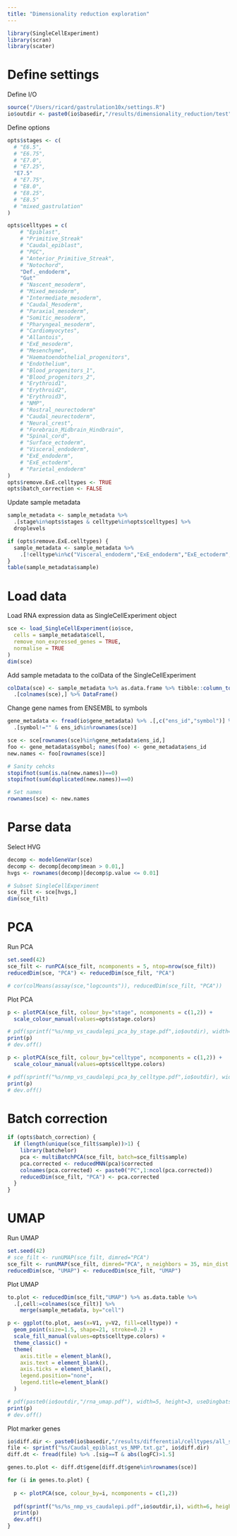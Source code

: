 ```yaml
---
title: "Dimensionality reduction exploration"
---
```

  
```r
library(SingleCellExperiment)
library(scran)
library(scater)
```

# Define settings

Define I/O
```r
source("/Users/ricard/gastrulation10x/settings.R")
io$outdir <- paste0(io$basedir,"/results/dimensionality_reduction/test")
```

Define options
```r
opts$stages <- c(
  # "E6.5",
  # "E6.75",
  # "E7.0",
  # "E7.25",
  "E7.5"
  # "E7.75",
  # "E8.0",
  # "E8.25",
  # "E8.5"
  # "mixed_gastrulation"
)

opts$celltypes = c(
	# "Epiblast",
	# "Primitive_Streak"
	# "Caudal_epiblast",
	# "PGC",
	# "Anterior_Primitive_Streak",
	# "Notochord",
	"Def._endoderm",
	"Gut"
	# "Nascent_mesoderm",
	# "Mixed_mesoderm",
	# "Intermediate_mesoderm",
	# "Caudal_Mesoderm",
	# "Paraxial_mesoderm",
	# "Somitic_mesoderm",
	# "Pharyngeal_mesoderm",
	# "Cardiomyocytes",
	# "Allantois",
	# "ExE_mesoderm",
	# "Mesenchyme",
	# "Haematoendothelial_progenitors",
	# "Endothelium",
	# "Blood_progenitors_1",
	# "Blood_progenitors_2",
	# "Erythroid1",
	# "Erythroid2",
	# "Erythroid3",
	# "NMP",
	# "Rostral_neurectoderm"
	# "Caudal_neurectoderm",
	# "Neural_crest",
	# "Forebrain_Midbrain_Hindbrain",
	# "Spinal_cord",
	# "Surface_ectoderm",
	# "Visceral_endoderm",
	# "ExE_endoderm",
	# "ExE_ectoderm",
	# "Parietal_endoderm"
)
opts$remove.ExE.celltypes <- TRUE
opts$batch_correction <- FALSE
```

Update sample metadata
```r
sample_metadata <- sample_metadata %>%
  .[stage%in%opts$stages & celltype%in%opts$celltypes] %>%
  droplevels

if (opts$remove.ExE.celltypes) {
  sample_metadata <- sample_metadata %>%
    .[!celltype%in%c("Visceral_endoderm","ExE_endoderm","ExE_ectoderm","Parietal_endoderm")]
}
table(sample_metadata$sample)
```

# Load data

Load RNA expression data as SingleCellExperiment object
```r
sce <- load_SingleCellExperiment(io$sce, 
  cells = sample_metadata$cell, 
  remove_non_expressed_genes = TRUE,
  normalise = TRUE
)
dim(sce)
```

Add sample metadata to the colData of the SingleCellExperiment
```r
colData(sce) <- sample_metadata %>% as.data.frame %>% tibble::column_to_rownames("cell") %>%
  .[colnames(sce),] %>% DataFrame()
```

Change gene names from ENSEMBL to symbols
```r
gene_metadata <- fread(io$gene_metadata) %>% .[,c("ens_id","symbol")] %>%
  .[symbol!="" & ens_id%in%rownames(sce)]

sce <- sce[rownames(sce)%in%gene_metadata$ens_id,]
foo <- gene_metadata$symbol; names(foo) <- gene_metadata$ens_id
new.names <- foo[rownames(sce)]

# Sanity cehcks
stopifnot(sum(is.na(new.names))==0)
stopifnot(sum(duplicated(new.names))==0)

# Set names
rownames(sce) <- new.names
```

# Parse data

Select HVG
```r
decomp <- modelGeneVar(sce)
decomp <- decomp[decomp$mean > 0.01,]
hvgs <- rownames(decomp)[decomp$p.value <= 0.01]

# Subset SingleCellExperiment
sce_filt <- sce[hvgs,]
dim(sce_filt)
```

# PCA

Run PCA
```r
set.seed(42)
sce_filt <- runPCA(sce_filt, ncomponents = 5, ntop=nrow(sce_filt))
reducedDim(sce, "PCA") <- reducedDim(sce_filt, "PCA") 
```

```r
# cor(colMeans(assay(sce,"logcounts")), reducedDim(sce_filt, "PCA"))
```

Plot PCA
```r
p <- plotPCA(sce_filt, colour_by="stage", ncomponents = c(1,2)) +
  scale_colour_manual(values=opts$stage.colors)

# pdf(sprintf("%s/nmp_vs_caudalepi_pca_by_stage.pdf",io$outdir), width=6, height=4)
print(p)
# dev.off()
```

```r
p <- plotPCA(sce_filt, colour_by="celltype", ncomponents = c(1,2)) +
  scale_colour_manual(values=opts$celltype.colors)

# pdf(sprintf("%s/nmp_vs_caudalepi_pca_by_celltype.pdf",io$outdir), width=6, height=4)
print(p)
# dev.off()
```

# Batch correction
```r
if (opts$batch_correction) {
  if (length(unique(sce_filt$sample))>1) {
    library(batchelor)
    pca <- multiBatchPCA(sce_filt, batch=sce_filt$sample)
    pca.corrected <- reducedMNN(pca)$corrected
    colnames(pca.corrected) <- paste0("PC",1:ncol(pca.corrected))
    reducedDim(sce_filt, "PCA") <- pca.corrected
  }
}
```

# UMAP

Run UMAP
```r
set.seed(42)
# sce_filt <- runUMAP(sce_filt, dimred="PCA")
sce_filt <- runUMAP(sce_filt, dimred="PCA", n_neighbors = 35, min_dist = 0.45)
reducedDim(sce, "UMAP") <- reducedDim(sce_filt, "UMAP") 
```


Plot UMAP

```r
to.plot <- reducedDim(sce_filt,"UMAP") %>% as.data.table %>% 
  .[,cell:=colnames(sce_filt)] %>%
    merge(sample_metadata, by="cell")
```

```r
p <- ggplot(to.plot, aes(x=V1, y=V2, fill=celltype)) +
  geom_point(size=1.5, shape=21, stroke=0.2) +
  scale_fill_manual(values=opts$celltype.colors) +
  theme_classic() +
  theme(
    axis.title = element_blank(),
    axis.text = element_blank(),
    axis.ticks = element_blank(),
    legend.position="none",
    legend.title=element_blank()
  )

# pdf(paste0(io$outdir,"/rna_umap.pdf"), width=5, height=3, useDingbats = F)
print(p)
# dev.off()
```

Plot marker genes
```r
io$diff.dir <- paste0(io$basedir,"/results/differential/celltypes/all_stages")
file <- sprintf("%s/Caudal_epiblast_vs_NMP.txt.gz", io$diff.dir)
diff.dt <- fread(file) %>% .[sig==T & abs(logFC)>1.5]
```

```r
genes.to.plot <- diff.dt$gene[diff.dt$gene%in%rownames(sce)] 

for (i in genes.to.plot) {
  
  p <- plotPCA(sce, colour_by=i, ncomponents = c(1,2))
  
  pdf(sprintf("%s/%s_nmp_vs_caudalepi.pdf",io$outdir,i), width=6, height=4)
  print(p)
  dev.off()
}
```

